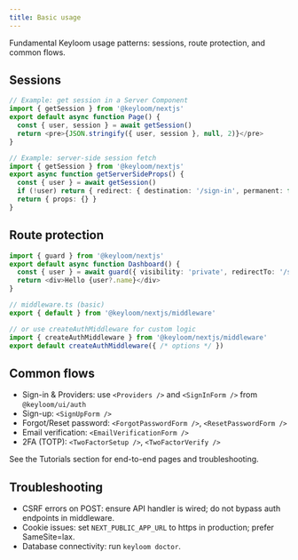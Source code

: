 ```yaml
---
title: Basic usage
---
```



Fundamental Keyloom usage patterns: sessions, route protection, and common flows.

## Sessions

<Tabs>
<Tab value="app-router" title="App Router">

```ts
// Example: get session in a Server Component
import { getSession } from '@keyloom/nextjs'
export default async function Page() {
  const { user, session } = await getSession()
  return <pre>{JSON.stringify({ user, session }, null, 2)}</pre>
}
```

</Tab>
<Tab value="pages-router" title="Pages Router">

```ts
// Example: server-side session fetch
import { getSession } from '@keyloom/nextjs'
export async function getServerSideProps() {
  const { user } = await getSession()
  if (!user) return { redirect: { destination: '/sign-in', permanent: false } }
  return { props: {} }
}
```

</Tab>
</Tabs>

## Route protection

<Tabs>
<Tab value="app-router-guard" title="App Router (guard)">

```ts
import { guard } from '@keyloom/nextjs'
export default async function Dashboard() {
  const { user } = await guard({ visibility: 'private', redirectTo: '/sign-in' })
  return <div>Hello {user?.name}</div>
}
```

</Tab>
<Tab value="middleware" title="Middleware">

```ts
// middleware.ts (basic)
export { default } from '@keyloom/nextjs/middleware'
```

```ts
// or use createAuthMiddleware for custom logic
import { createAuthMiddleware } from '@keyloom/nextjs/middleware'
export default createAuthMiddleware({ /* options */ })
```

</Tab>
</Tabs>

## Common flows

- Sign-in & Providers: use `<Providers />` and `<SignInForm />` from `@keyloom/ui/auth`
- Sign-up: `<SignUpForm />`
- Forgot/Reset password: `<ForgotPasswordForm />`, `<ResetPasswordForm />`
- Email verification: `<EmailVerificationForm />`
- 2FA (TOTP): `<TwoFactorSetup />`, `<TwoFactorVerify />`

See the Tutorials section for end-to-end pages and troubleshooting.

## Troubleshooting

- CSRF errors on POST: ensure API handler is wired; do not bypass auth endpoints in middleware.
- Cookie issues: set `NEXT_PUBLIC_APP_URL` to https in production; prefer SameSite=lax.
- Database connectivity: run `keyloom doctor`.

